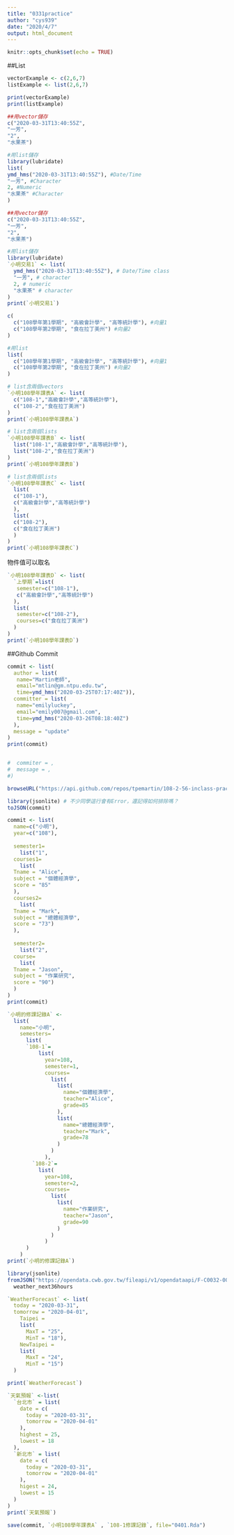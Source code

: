 ```yaml
---
title: "0331practice"
author: "cys939"
date: "2020/4/7"
output: html_document
---
```


```r
knitr::opts_chunk$set(echo = TRUE)
```

##List

```r
vectorExample <- c(2,6,7)
listExample <- list(2,6,7)

print(vectorExample)
print(listExample)
```

```r
##用vector儲存
c("2020-03-31T13:40:55Z",
"一芳",
"2",
"水果茶")

#用list儲存
library(lubridate)
list(
ymd_hms("2020-03-31T13:40:55Z"), #Date/Time
"一芳", #Character
2, #Numeric
"水果茶" #Character
)
```
```r
##用vector儲存
c("2020-03-31T13:40:55Z",
"一芳",
"2",
"水果茶")

#用list儲存
library(lubridate)
`小明交易1` <- list(
  ymd_hms("2020-03-31T13:40:55Z"), # Date/Time class
  "一芳", # character
  2, # numeric
  "水果茶" # character
)
print(`小明交易1`)

```

```r
c(
  c("108學年第1學期", "高級會計學", "高等統計學"), #向量1
  c("108學年第2學期", "食在拉丁美州") #向量2
)

#用list
list(
  c("108學年第1學期", "高級會計學", "高等統計學"), #向量1
  c("108學年第2學期", "食在拉丁美州") #向量2
)
```

```r
# list含兩個vectors
`小明108學年課表A` <- list(
  c("108-1","高級會計學","高等統計學"),
  c("108-2","食在拉丁美洲")
)
print(`小明108學年課表A`)
```

```r
# list含兩個lists
`小明108學年課表B` <- list(
  list("108-1","高級會計學","高等統計學"),
  list("108-2","食在拉丁美洲")
)
print(`小明108學年課表B`)
```


```r
# list含兩個lists
`小明108學年課表C` <- list(
  list(
  c("108-1"),
  c("高級會計學","高等統計學")
  ),
  list(
  c("108-2"),
  c("食在拉丁美洲")
  )
)
print(`小明108學年課表C`)
```
物件值可以取名
```r
`小明108學年課表D` <- list(
  `上學期`=list(
   semester=c("108-1"),
   c("高級會計學","高等統計學")
  ),
  list(
   semester=c("108-2"),
   courses=c("食在拉丁美洲")
  )
)
print(`小明108學年課表D`)
```

##Github Commit

```r
commit <- list(
  author = list(
   name="Martin老師",
   email="mtlin@gm.ntpu.edu.tw",
   time=ymd_hms("2020-03-25T07:17:40Z")),
  committer = list(
   name="emilyluckey",
   email="emily007@gmail.com",
   time=ymd_hms("2020-03-26T08:18:40Z")
  ),
  message = "update"
)
print(commit)


#  commiter = ,
#  message = ,
#)
```

```r
browseURL("https://api.github.com/repos/tpemartin/108-2-56-inclass-practice/commits") 
```


```r
library(jsonlite) # 不少同學這行會有Error，還記得如何排除嗎？
toJSON(commit)
```

```r
commit <- list(
  name=c("小明"),
  year=c("108"),
  
  semester1=
    list("1",
  courses1=
    list(
  Tname = "Alice",
  subject = "個體經濟學",
  score = "85"
  ),
  courses2=
    list(
  Tname = "Mark",
  subject = "總體經濟學",
  score = "73")
  ),
  
  semester2=
    list("2",
  course=
    list(
  Tname = "Jason",
  subject = "作業研究",
  score = "90")
  )
)
print(commit)
```

```r
`小明的修課記錄A` <- 
  list(
    name="小明",
    semesters=
      list(
      `108-1`=
          list(
            year=108,
            semester=1,
            courses=
              list(
                list(
                  name="個體經濟學",
                  teacher="Alice",
                  grade=85
                ),
                list(
                  name="總體經濟學",
                  teacher="Mark",
                  grade=78
                )
              )
            ),
        `108-2`=
          list(
            year=108,
            semester=2,
            courses=
              list(
                list(
                  name="作業研究",
                  teacher="Jason",
                  grade=90
                )
              )
            )
      ) 
    )
print(`小明的修課記錄A`)
```

```r
library(jsonlite)
fromJSON("https://opendata.cwb.gov.tw/fileapi/v1/opendataapi/F-C0032-001?Authorization=rdec-key-123-45678-011121314&format=JSON") ->
  weather_next36hours
```

```r
`WeatherForecast` <- list(
  today = "2020-03-31",
  tomorrow = "2020-04-01",
    Taipei = 
    list( 
      MaxT = "25",
      MinT = "18"),
    NewTaipei = 
    list( 
      MaxT = "24",
      MinT = "15")
  )

print(`WeatherForecast`)
```

```r
`天氣預報` <-list(
  `台北市` = list(
    date = c(
      today = "2020-03-31", 
      tomorrow = "2020-04-01"
    ), 
    highest = 25, 
    lowest = 18
  ), 
  `新北市` = list(
    date = c(
      today = "2020-03-31", 
      tomorrow = "2020-04-01"
    ), 
    higest = 24, 
    lowest = 15
  )
)
print(`天氣預報`)
```



```r
save(commit, `小明108學年課表A` , `108-1修課記錄`, file="0401.Rda")
```





























